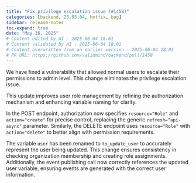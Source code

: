 ```yaml
---
title: "Fix privilege escalation issue (#1458)"
categories: [backend, 25.05.04, hotfix, bug]
sidebar: release-notes
toc-expand: true
date: "May 16, 2025"
# Content edited by AI - 2025-06-04 18:01
# Content validated by AI - 2025-06-04 18:01
# Content overwritten from an earlier version - 2025-06-04 18:01
# PR URL: https://github.com/validmind/backend/pull/1458
---
```


We have fixed a vulnerability that allowed normal users to escalate their permissions to admin level. This change eliminates the privilege escalation issue.

This update improves user role management by refining the authorization mechanism and enhancing variable naming for clarity.

In the POST endpoint, authorization now specifies `resource="Role"` and `action="create"` for precise control, replacing the generic `refresh="api-async"` parameter. Similarly, the DELETE endpoint uses `resource="Role"` with `action="delete"` to better align with permission requirements.

The variable `user` has been renamed to `to_update_user` to accurately represent the user being updated. This change ensures consistency in checking organization membership and creating role assignments. Additionally, the event publishing call now correctly references the updated user variable, ensuring events are generated with the correct user information.